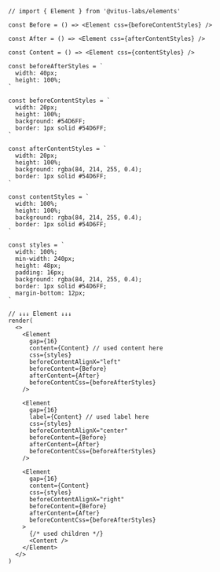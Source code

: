 ```tsx live=false
// import { Element } from '@vitus-labs/elements'

const Before = () => <Element css={beforeContentStyles} />

const After = () => <Element css={afterContentStyles} />

const Content = () => <Element css={contentStyles} />

const beforeAfterStyles = `
  width: 40px;
  height: 100%;
`

const beforeContentStyles = `
  width: 20px;
  height: 100%;
  background: #54D6FF;
  border: 1px solid #54D6FF;
`

const afterContentStyles = `
  width: 20px;
  height: 100%;
  background: rgba(84, 214, 255, 0.4);
  border: 1px solid #54D6FF;
`

const contentStyles = `
  width: 100%;
  height: 100%;
  background: rgba(84, 214, 255, 0.4);
  border: 1px solid #54D6FF;
`

const styles = `
  width: 100%;
  min-width: 240px;
  height: 48px;
  padding: 16px;
  background: rgba(84, 214, 255, 0.4);
  border: 1px solid #54D6FF;
  margin-bottom: 12px;
`

// ↓↓↓ Element ↓↓↓
render(
  <>
    <Element
      gap={16}
      content={Content} // used content here
      css={styles}
      beforeContentAlignX="left"
      beforeContent={Before}
      afterContent={After}
      beforeContentCss={beforeAfterStyles}
    />

    <Element
      gap={16}
      label={Content} // used label here
      css={styles}
      beforeContentAlignX="center"
      beforeContent={Before}
      afterContent={After}
      beforeContentCss={beforeAfterStyles}
    />

    <Element
      gap={16}
      content={Content}
      css={styles}
      beforeContentAlignX="right"
      beforeContent={Before}
      afterContent={After}
      beforeContentCss={beforeAfterStyles}
    >
      {/* used children */}
      <Content />
    </Element>
  </>
)
```
